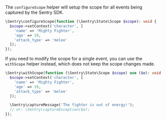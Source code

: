 The `configureScope` helper will setup the scope for all events being captured by the Sentry SDK.

```php
\Sentry\configureScope(function (\Sentry\State\Scope $scope): void {
  $scope->setContext('character', [
    'name' => 'Mighty Fighter',
    'age' => 19,
    'attack_type' => 'melee'
  ]);
});
```

If you need to modify the scope for a single event, you can use the `withScope` helper instead, which does not keep the scope changes made.

```php
\Sentry\withScope(function (\Sentry\State\Scope $scope) use ($e): void {
  $scope->setContext('character', [
    'name' => 'Mighty Fighter',
    'age' => 19,
    'attack_type' => 'melee'
  ]);

  \Sentry\captureMessage('The fighter is out of energy!');
  // or: \Sentry\captureException($e);
});
```
